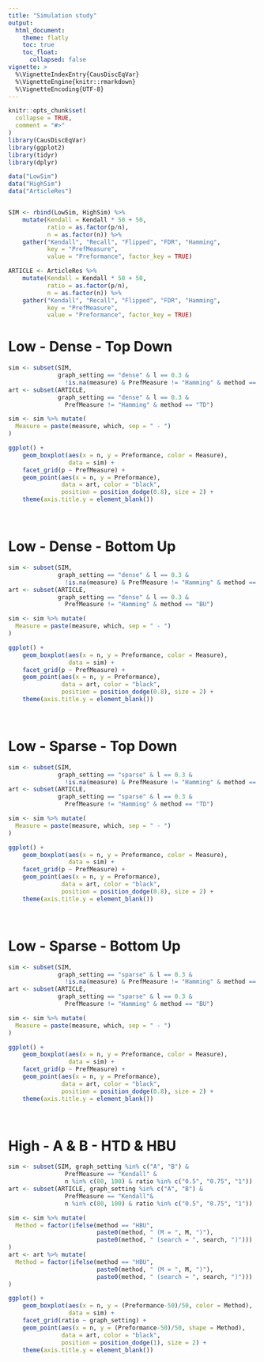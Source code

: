 ```yaml
---
title: "Simulation study"
output: 
  html_document:
    theme: flatly
    toc: true
    toc_float: 
      collapsed: false
vignette: >
  %\VignetteIndexEntry{CausDiscEqVar}
  %\VignetteEngine{knitr::rmarkdown}
  %\VignetteEncoding{UTF-8}
---
```


```r
knitr::opts_chunk$set(
  collapse = TRUE,
  comment = "#>"
)
library(CausDiscEqVar)
library(ggplot2)
library(tidyr)
library(dplyr)
```


```r
data("LowSim")
data("HighSim")
data("ArticleRes")


SIM <- rbind(LowSim, HighSim) %>%
    mutate(Kendall = Kendall * 50 + 50,
           ratio = as.factor(p/n),
           n = as.factor(n)) %>%
    gather("Kendall", "Recall", "Flipped", "FDR", "Hamming",
           key = "PrefMeasure",
           value = "Preformance", factor_key = TRUE)

ARTICLE <- ArticleRes %>%
    mutate(Kendall = Kendall * 50 + 50,
           ratio = as.factor(p/n),
           n = as.factor(n)) %>%
    gather("Kendall", "Recall", "Flipped", "FDR", "Hamming",
           key = "PrefMeasure",
           value = "Preformance", factor_key = TRUE)
```




# Low  -  Dense  -  Top Down
```r
sim <- subset(SIM, 
              graph_setting == "dense" & l == 0.3 & 
                !is.na(measure) & PrefMeasure != "Hamming" & method == "TD")
art <- subset(ARTICLE,
              graph_setting == "dense" & l == 0.3 &
                PrefMeasure != "Hamming" & method == "TD")

sim <- sim %>% mutate(
  Measure = paste(measure, which, sep = " - ")
)

ggplot() + 
    geom_boxplot(aes(x = n, y = Preformance, color = Measure),
                 data = sim) + 
    facet_grid(p ~ PrefMeasure) + 
    geom_point(aes(x = n, y = Preformance), 
               data = art, color = "black", 
               position = position_dodge(0.8), size = 2) +
    theme(axis.title.y = element_blank())
```


&nbsp;

# Low  -  Dense  -  Bottom Up
```r
sim <- subset(SIM, 
              graph_setting == "dense" & l == 0.3 & 
                !is.na(measure) & PrefMeasure != "Hamming" & method == "BU")
art <- subset(ARTICLE,
              graph_setting == "dense" & l == 0.3 &
                PrefMeasure != "Hamming" & method == "BU")

sim <- sim %>% mutate(
  Measure = paste(measure, which, sep = " - ")
)

ggplot() + 
    geom_boxplot(aes(x = n, y = Preformance, color = Measure),
                 data = sim) + 
    facet_grid(p ~ PrefMeasure) + 
    geom_point(aes(x = n, y = Preformance), 
               data = art, color = "black", 
               position = position_dodge(0.8), size = 2) +
    theme(axis.title.y = element_blank())
```



&nbsp;

# Low  -  Sparse  -  Top Down
```r
sim <- subset(SIM, 
              graph_setting == "sparse" & l == 0.3 & 
                !is.na(measure) & PrefMeasure != "Hamming" & method == "TD")
art <- subset(ARTICLE,
              graph_setting == "sparse" & l == 0.3 &
                PrefMeasure != "Hamming" & method == "TD")

sim <- sim %>% mutate(
  Measure = paste(measure, which, sep = " - ")
)

ggplot() + 
    geom_boxplot(aes(x = n, y = Preformance, color = Measure),
                 data = sim) + 
    facet_grid(p ~ PrefMeasure) + 
    geom_point(aes(x = n, y = Preformance), 
               data = art, color = "black", 
               position = position_dodge(0.8), size = 2) +
    theme(axis.title.y = element_blank())
```



&nbsp;

# Low  -  Sparse  -  Bottom Up
```r
sim <- subset(SIM, 
              graph_setting == "sparse" & l == 0.3 & 
                !is.na(measure) & PrefMeasure != "Hamming" & method == "BU")
art <- subset(ARTICLE,
              graph_setting == "sparse" & l == 0.3 &
                PrefMeasure != "Hamming" & method == "BU")

sim <- sim %>% mutate(
  Measure = paste(measure, which, sep = " - ")
)

ggplot() + 
    geom_boxplot(aes(x = n, y = Preformance, color = Measure),
                 data = sim) + 
    facet_grid(p ~ PrefMeasure) + 
    geom_point(aes(x = n, y = Preformance), 
               data = art, color = "black", 
               position = position_dodge(0.8), size = 2) +
    theme(axis.title.y = element_blank())
```



&nbsp;

# High  -  A & B  -  HTD & HBU
```r
sim <- subset(SIM, graph_setting %in% c("A", "B") & 
                PrefMeasure == "Kendall" & 
                n %in% c(80, 100) & ratio %in% c("0.5", "0.75", "1"))
art <- subset(ARTICLE, graph_setting %in% c("A", "B") & 
                PrefMeasure == "Kendall"& 
                n %in% c(80, 100) & ratio %in% c("0.5", "0.75", "1"))

sim <- sim %>% mutate(
  Method = factor(ifelse(method == "HBU", 
                         paste0(method, " (M = ", M, ")"),
                         paste0(method, " (search = ", search, ")")))
)
art <- art %>% mutate(
  Method = factor(ifelse(method == "HBU", 
                         paste0(method, " (M = ", M, ")"),
                         paste0(method, " (search = ", search, ")")))
)

ggplot() + 
    geom_boxplot(aes(x = n, y = (Preformance-50)/50, color = Method), 
                 data = sim) + 
    facet_grid(ratio ~ graph_setting) + 
    geom_point(aes(x = n, y = (Preformance-50)/50, shape = Method), 
               data = art, color = "black",
               position = position_dodge(1), size = 2) +
    theme(axis.title.y = element_blank())
```


